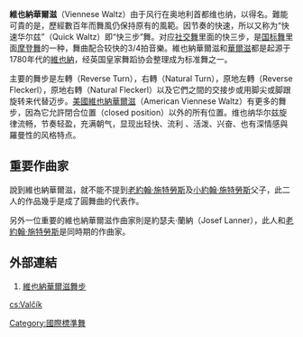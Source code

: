 {{NoteTA
|1=zh–hans:华尔兹;zh-hant:華爾滋;
}}
'''維也納華爾滋'''（Viennese Waltz）由于风行在奥地利首都维也纳，以得名。難能可貴的是，歷經數百年而舞風仍保持原有的風範。因节奏的快速，所以又称为“快速华尔兹”（Quick Waltz）即“快三步”舞。对应[[社交舞|社交舞]]里面的快三步，是[[国标舞|国标舞]]里面[[摩登舞|摩登舞]]的一种，舞曲配合较快的3/4拍音樂。維也納華爾滋和[[華爾滋|華爾滋]]都是起源于1780年代的[[維也納|維也納]]，经英国皇家舞蹈协会整理成为标准舞之一。 

主要的舞步是左轉（Reverse Turn），右轉（Natural Turn），原地左轉（Reverse Fleckerl），原地右轉（Natural Fleckerl）以及它們之間的交接步或用脚尖或脚跟旋转来代替迈步。[[美國維也納華爾滋|美國維也納華爾滋]]（American Viennese Waltz）有更多的舞步，因為它允許閉合位置（closed position）以外的所有位置。维也纳华尔兹旋律流畅，节奏轻盈，充满朝气，显现出轻快、流利 、活泼、兴奋、也有深情感與羅曼性的风格特点。

==重要作曲家==
說到維也納華爾滋，就不能不提到[[老約翰·施特勞斯|老約翰·施特勞斯]]及[[小約翰·施特勞斯|小約翰·施特勞斯]]父子，此二人的作品幾乎是成了圓舞曲的代表作。

另外一位重要的維也納華爾滋作曲家則是約瑟夫·蘭納（Josef Lanner），此人和[[老約翰·施特勞斯|老約翰·施特勞斯]]是同時期的作曲家。

==外部連結==

#[http://www.centralhome.com/ballroomcountry/viennese-waltz-syll.htm 維也納華爾滋舞步] {{Wayback|url=http://www.centralhome.com/ballroomcountry/viennese-waltz-syll.htm |date=20040804163714 }}

[[Category:國際標準舞|Category:國際標準舞]]

[[cs:Valčík|cs:Valčík]]